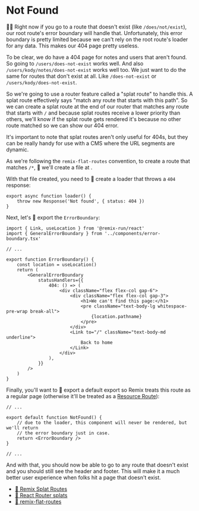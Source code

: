 # Not Found

<EpicVideo url="https://www.epicweb.dev/workshops/full-stack-foundations/error-handling/handling-404-errors-in-react-router-with-splat-routes" />

👨‍💼 Right now if you go to a route that doesn't exist (like `/does/not/exist`),
our root route's error boundary will handle that. Unfortunately, this error
boundary is pretty limited because we can't rely on the root route's loader for
any data. This makes our 404 page pretty useless.

To be clear, we do have a 404 page for notes and users that aren't found. So
going to `/users/does-not-exist` works well. And also
`/users/kody/notes/does-not-exist` works well too. We just want to do the same
for routes that don't exist at all. Like `/does-not-exist` or
`/users/kody/does-not-exist`.

So we're going to use a router feature called a "splat route" to handle this.
A splat route effectively says "match any route that starts with this path". So
we can create a splat route at the end of our router that matches any route that
starts with `/` and because splat routes receive a lower priority than others,
we'll know if the splat route gets rendered it's because no other route matched
so we can show our 404 error.

<callout-info>
	It's important to note that splat routes aren't only useful for 404s, but they
	can be really handy for use with a CMS where the URL segments are dynamic.
</callout-info>

As we're following the `remix-flat-routes` convention, to create a route that
matches `/*`, 🐨 we'll create a file at <InlineFile file="app/routes/$.tsx" />.

With that file created, you need to 🐨 create a loader that throws a `404`
response:

```tsx
export async function loader() {
	throw new Response('Not found', { status: 404 })
}
```

Next, let's 🐨 export the `ErrorBoundary`:

```tsx
import { Link, useLocation } from '@remix-run/react'
import { GeneralErrorBoundary } from '../components/error-boundary.tsx'

// ...

export function ErrorBoundary() {
	const location = useLocation()
	return (
		<GeneralErrorBoundary
			statusHandlers={{
				404: () => (
					<div className="flex flex-col gap-6">
						<div className="flex flex-col gap-3">
							<h1>We can't find this page:</h1>
							<pre className="text-body-lg whitespace-pre-wrap break-all">
								{location.pathname}
							</pre>
						</div>
						<Link to="/" className="text-body-md underline">
							Back to home
						</Link>
					</div>
				),
			}}
		/>
	)
}
```

Finally, you'll want to 🐨 export a default export so Remix treats this route as
a regular page (otherwise it'll be treated as a
[Resource Route](https://remix.run/docs/en/main/guides/resource-routes)):

```tsx
// ...

export default function NotFound() {
	// due to the loader, this component will never be rendered, but we'll return
	// the error boundary just in case.
	return <ErrorBoundary />
}

// ...
```

And with that, you should now be able to go to any route that doesn't exist and
you should still see the header and footer. This will make it a much better user
experience when folks hit a page that doesn't exist.

- [📜 Remix Splat Routes](https://remix.run/docs/en/main/file-conventions/routes#splat-routes)
- [📜 React Router splats](https://reactrouter.com/en/main/route/route#splats)
- [📜 remix-flat-routes](https://github.com/kiliman/remix-flat-routes)
